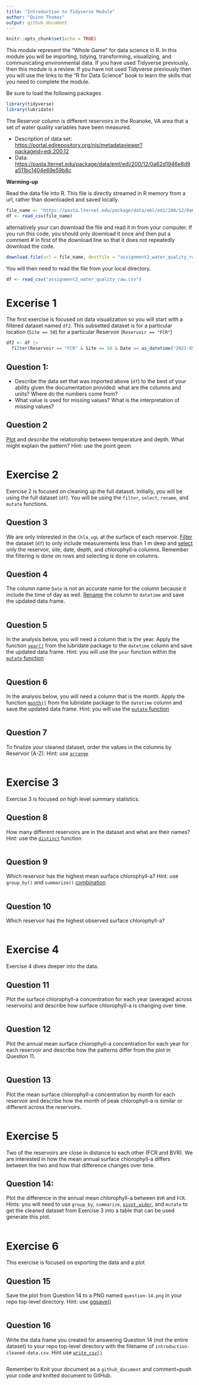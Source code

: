 ```yaml
---
title: "Introduction to Tidyverse Module"
author: "Quinn Thomas"
output: github_document
---
```


```r
knitr::opts_chunk$set(echo = TRUE)
```

This module represent the "Whole Game" for data science in R. In this module you will be importing, tidying, transforming, visualizing, and communicating environmental data.  If you have used Tidyverse previously, then this module is a review.  If you have not used Tidyverse previously then you will use the links to the "R for Data Science" book to learn the skills that you need to complete the module.  

Be sure to load the following packages

```r
library(tidyverse)
library(lubridate)
```

The Reservoir column is different reservoirs in the Roanoke, VA area that a set of water quality variables have been measured.

- Description of data set: <https://portal.edirepository.org/nis/metadataviewer?packageid=edi.200.12>
- Data: <https://pasta.lternet.edu/package/data/eml/edi/200/12/0a62d1946e8d9a511bc1404e69e59b8c>

**Warming-up**

Read the data file into R. This file is directly streamed in R memory from a url, rather than downloaded and saved locally.

```r
file_name <- "https://pasta.lternet.edu/package/data/eml/edi/200/12/0a62d1946e8d9a511bc1404e69e59b8c"
df <- read_csv(file_name)
```

alternatively your can download the file and read it in from your computer.  If you run this code, you should only download it once and then put a comment # in first of the download line so that it does not repeatedly download the code.

```r
download.file(url = file_name, destfile = "assignment2_water_quality_raw.csv", method = "curl")
```

You will then need to read the file from your local directory. 

```r
df <- read_csv("assignment2_water_quality_raw.csv")
```

# Excerise 1

The first exercise is focused on data visualization so you will start with a filtered dataset named `df2`.  This subsetted dataset is for a particular location (`Site == 50`) for a particular Reservoir (`Reservoir == "FCR"`)

```r
df2 <- df |> 
  filter(Reservoir == "FCR" & Site == 50 & Date == as_datetime("2021-05-28 10:48:31"))
```

## Question 1:

- Describe the data set that was imported above (`df`) to the best of your ability given the documentation provided: what are the columns and units? Where do the numbers come from? 
- What value is used for missing values?  What is the interpretation of missing values?

## Question 2

[Plot](https://r4ds.hadley.nz/data-visualize.html#two-numerical-variables) and *describe* the relationship between temperature and depth.  What might explain the pattern? Hint: use the point geom

```r

```

# Exercise 2

Exercise 2 is focused on cleaning up the full dataset.  Initially, you will be using the full dataset (`df`).  You will be using the `filter`, `select`, `rename`, and `mutate` functions.

## Question 3

We are only interested in the `Chla_ugL` at the surface of each reservoir. [Filter](https://r4ds.hadley.nz/data-transform.html#filter) the dataset (`df`) to only include measurements less than 1 m deep and [select](https://r4ds.hadley.nz/data-transform.html#sec-select) only the reservoir, site, date, depth, and chlorophyll-a columns.   Remember the filtering is done on rows and selecting is done on columns.

## Question 4

The column name `Date` is not an accurate name for the column because it include the time of day as well.  [Rename](https://r4ds.hadley.nz/data-transform.html#rename) the column to `datetime` and save the updated data frame. 

```r

```


## Question 5

In the analysis below, you will need a column that is the year.  Apply the function [`year()`](https://r4ds.hadley.nz/datetimes.html#date-time-components) from the lubridate package to the `datetime` column and save the updated data frame. Hint: you will use the `year` function within the [`mutate` function](https://r4ds.hadley.nz/data-transform.html#sec-mutate) 


```r

```

## Question 6


In the analysis below, you will need a column that is the month.  Apply the function [`month()`](https://r4ds.hadley.nz/datetimes.html#date-time-components) from the lubridate package to the `datetime` column and save the updated data frame. Hint: you will use the [`mutate` function](https://r4ds.hadley.nz/data-transform.html#sec-mutate) 

```r

```

## Question 7

To finalize your cleaned dataset, order the values in the columns by Reservoir (A-Z).  Hint:  use [`arrange`](https://r4ds.hadley.nz/data-transform.html#arrange)

```r

```


# Exercise 3

Exercise 3 is focused on high level summary statistics.

## Question 8

How many different reservoirs are in the dataset and what are their names? Hint: use the [`distinct`](https://r4ds.hadley.nz/data-transform.html#distinct) function

```r

```

## Question 9

Which reservoir has the highest mean surface chlorophyll-a? Hint: use `group_by()` and `summarize()` [combination](https://r4ds.hadley.nz/data-transform.html#groups)

```r

```

## Question 10

Which reservoir has the highest observed surface chlorophyll-a?

```r

```

# Exercise 4

Exercise 4 dives deeper into the data.   

## Question 11

Plot the surface chlorophyll-a concentration for each year (averaged across reservoirs) and describe how surface chlorophyll-a is changing over time.

```r

```

## Question 12

Plot the annual mean surface chlorophyll-a concentration for each year for each reservoir and describe how the patterns differ from the plot in Question 11.  

```r

```

## Question 13

Plot the mean surface chlorophyll-a concentration by month for each reservoir and describe how the month of peak chlorophyll-a is similar or different across the reservoirs.

```r

```

# Exercise 5

Two of the reservoirs are close in distance to each other (FCR and BVR).  We are interested in how the mean annual surface chlorophyll-a differs between the two and how that difference changes over time.  

## Question 14:

Plot the difference in the annual mean chlorophyll-a between `BVR` and `FCR`.  Hints: you will need to use `group_by`, `summarize`, [`pivot_wider`](https://r4ds.hadley.nz/data-tidy.html#widening-data), and `mutate` to get the cleaned dataset from Exercise 3 into a table that can be used generate this plot.


```r

```

# Exercise 6

This exercise is focused on exporting the data and a plot 

## Question 15

Save the plot from Question 14 to a PNG named `question-14.png` in your repo top-level directory. Hint: use [ggsave()](https://r4ds.hadley.nz/data-visualize.html#sec-ggsave)

```r

```

## Question 16

Write the data frame you created for answering Question 14 (not the entire dataset) to your repo top-level directory with the filename of `introduction-cleaned-data.csv`.  Hint use [`write_csv()`](https://r4ds.hadley.nz/data-import.html#sec-writing-to-a-file)

```r

```

Remember to Knit your document as a `github_document` and comment+push your code and knitted document to GitHub.
